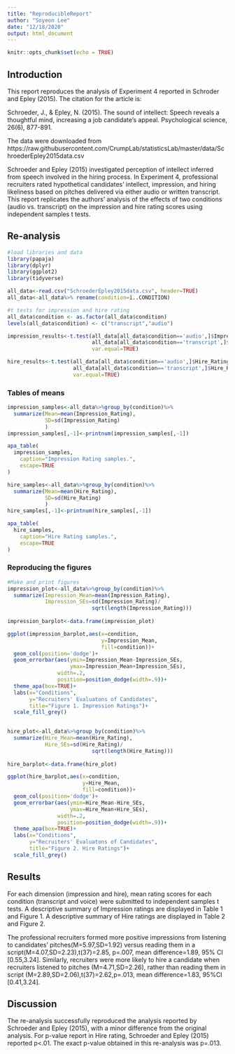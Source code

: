 ```yaml
---
title: "ReproducibleReport"
author: "Soyeon Lee"
date: "12/18/2020"
output: html_document
---
```


```r
knitr::opts_chunk$set(echo = TRUE)
```


## Introduction

This report reproduces the analysis of Experiment 4 reported in Schroder and Epley (2015). The citation for the article is:
  
Schroeder, J., & Epley, N. (2015). The sound of intellect: Speech reveals a thoughtful mind, increasing a job candidate’s appeal. Psychological science, 26(6), 877-891.

The data were downloaded from https://raw.githubusercontent.com/CrumpLab/statisticsLab/master/data/SchroederEpley2015data.csv

Schroeder and Epley (2015) investigated perception of intellect inferred from speech involved in the hiring process. In Experiment 4, professional recruiters rated hypothetical candidates' intellect, impression, and hiring likeliness based on pitches delivered via either audio or written transcript. This report replicates the authors' analysis of the effects of two conditions (audio vs. transcript) on the impression and hire rating scores using independent samples t tests.



## Re-analysis
```r
#load libraries and data
library(papaja)
library(dplyr)
library(ggplot2)
library(tidyverse)

all_data<-read.csv("SchroederEpley2015data.csv", header=TRUE)
all_data<-all_data%>% rename(condition=ï..CONDITION)

#t tests for impression and hire rating
all_data$condition <- as.factor(all_data$condition)
levels(all_data$condition) <- c("transcript","audio")

impression_results<-t.test(all_data[all_data$condition=='audio',]$Impression_Rating,
                           all_data[all_data$condition=='transcript',]$Impression_Rating,
                           var.equal=TRUE)

hire_results<-t.test(all_data[all_data$condition=='audio',]$Hire_Rating,
                     all_data[all_data$condition=='transcript',]$Hire_Rating,
                     var.equal=TRUE)
```


### Tables of means
```r
impression_samples<-all_data%>%group_by(condition)%>%
  summarize(Mean=mean(Impression_Rating),
            SD=sd(Impression_Rating)
            )
impression_samples[,-1]<-printnum(impression_samples[,-1])

apa_table(
  impression_samples,
    caption="Impression Rating samples.",
    escape=TRUE
)

hire_samples<-all_data%>%group_by(condition)%>%
  summarize(Mean=mean(Hire_Rating),
            SD=sd(Hire_Rating)
            )
hire_samples[,-1]<-printnum(hire_samples[,-1])

apa_table(
  hire_samples,
    caption="Hire Rating samples.",
    escape=TRUE
)
```


### Reproducing the figures
```r
#Make and print figures 
impression_plot<-all_data%>%group_by(condition)%>%
  summarize(Impression_Mean=mean(Impression_Rating),
            Impression_SEs=sd(Impression_Rating)/
                           sqrt(length(Impression_Rating)))
            
impression_barplot<-data.frame(impression_plot)

ggplot(impression_barplot,aes(x=condition,
                              y=Impression_Mean,
                              fill=condition))+
  geom_col(position='dodge')+
  geom_errorbar(aes(ymin=Impression_Mean-Impression_SEs,
                    ymax=Impression_Mean+Impression_SEs),
                width=.2,
                position=position_dodge(width=.9))+
  theme_apa(box=TRUE)+
  labs(x="Conditions",
       y="Recruiters' Evaluatons of Candidates",
       title="Figure 1. Impression Ratings")+
  scale_fill_grey()
  

hire_plot<-all_data%>%group_by(condition)%>%
  summarize(Hire_Mean=mean(Hire_Rating),
            Hire_SEs=sd(Hire_Rating)/
                           sqrt(length(Hire_Rating)))
   
hire_barplot<-data.frame(hire_plot)

ggplot(hire_barplot,aes(x=condition,
                        y=Hire_Mean,
                        fill=condition))+
  geom_col(position='dodge')+
  geom_errorbar(aes(ymin=Hire_Mean-Hire_SEs,
                    ymax=Hire_Mean+Hire_SEs),
                width=.2,
                position=position_dodge(width=.9))+
  theme_apa(box=TRUE)+
  labs(x="Conditions",
       y="Recruiters' Evaluatons of Candidates",
       title="Figure 2. Hire Ratings")+
  scale_fill_grey()
```

## Results
For each dimension (impression and hire), mean rating scores for each condition (transcript and voice) were submitted to independent samples t tests. A descriptive summary of Impression ratings are displayed in Table 1 and Figure 1. A descriptive summary of Hire ratings are displayed in Table 2 and Figure 2. 

The professional recruiters formed more positive impressions from listening to candidates' pitches(M=5.97,SD=1.92) versus reading them in a script(M=4.07,SD=2.23),t(37)=2.85, p=.007, mean difference=1.89, 95% CI [0.55,3.24]. Similarly, recruiters were more likely to hire a candidate when recruiters listened to pitches (M=4.71,SD=2.26), rather than reading them in script (M=2.89,SD=2.06),t(37)=2.62,p=.013, mean difference=1.83, 95%CI [0.41,3.24]. 


## Discussion
The re-analysis successfully reproduced the analysis reported by Schroeder and Epley (2015), with a minor difference from the original analysis.  For p-value report in Hire rating, Schroeder and Epley (2015) reported p<.01.  The exact p-value obtained in this re-analysis was p=.013.

